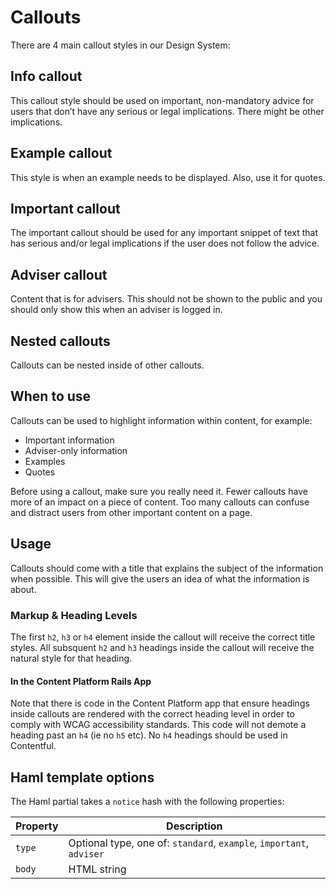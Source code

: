 
# Callouts

There are 4 main callout styles in our Design System:

## Info callout

This callout style should be used on important, non-mandatory advice for users that don’t have any serious or legal implications. There might be other implications.

<Preview>
  <Story id="components-callouts--standard" />
</Preview>

## Example callout

This style is when an example needs to be displayed. Also, use it for quotes.

<Preview>
  <Story id="components-callouts--example" />
</Preview>

## Important callout

The important callout should be used for any important snippet of text that has serious and/or legal implications if the user does not follow the advice.

<Preview>
  <Story id="components-callouts--important" />
</Preview>

## Adviser callout

Content that is for advisers. This should not be shown to the public and you should only show this when an adviser is logged in.

<Preview>
  <Story id="components-callouts--adviser" />
</Preview>

## Nested callouts

Callouts can be nested inside of other callouts.

<Preview>
  <Story id="components-callouts--nested" />
</Preview>

## When to use

Callouts can be used to highlight information within content, for example:

- Important information
- Adviser-only information
- Examples
- Quotes

Before using a callout, make sure you really need it. Fewer callouts have more of an impact on a piece of content. Too many callouts can confuse and distract users from other important content on a page.

## Usage

Callouts should come with a title that explains the subject of the information when possible. This will give the users an idea of what the information is about.

### Markup & Heading Levels

The first `h2`, `h3` or `h4` element inside the callout will receive the correct title styles. All subsquent `h2` and `h3` headings inside the callout will receive the natural style for that heading.

#### In the Content Platform Rails App

Note that there is code in the Content Platform app that ensure headings inside callouts are rendered with the correct heading level in order to comply with WCAG accessibility standards. This code will not demote a heading past an `h4` (ie no `h5` etc). No `h4` headings should be used in Contentful.

<Preview>
  <Story id="components-callouts--variable-heading" />
</Preview>

## Haml template options

The Haml partial takes a `notice` hash with the following properties:

| Property | Description                                                          |
| -------- | -------------------------------------------------------------------- |
| `type`   | Optional type, one of: `standard`, `example`, `important`, `adviser` |
| `body`   | HTML string                                                          |
